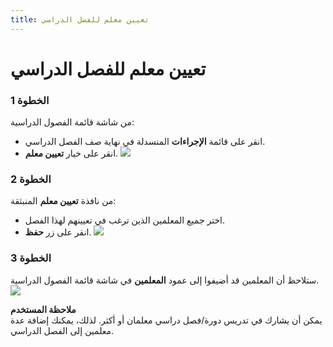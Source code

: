 ---
title: تعيين معلم للفصل الدراسي
---


# تعيين معلم للفصل الدراسي

### الخطوة 1

من شاشة قائمة الفصول الدراسية:
- انقر على قائمة **الإجراءات** المنسدلة في نهاية صف الفصل الدراسي.
- انقر على خيار **تعيين معلم**.
![](/img/ulearning/teacher/class13.png)

### الخطوة 2

من نافذة **تعيين معلم** المنبثقة:
- اختر جميع المعلمين الذين ترغب في تعيينهم لهذا الفصل.
- انقر على زر **حفظ**.
![](/img/ulearning/teacher/class14.png)

### الخطوة 3

ستلاحظ أن المعلمين قد أضيفوا إلى عمود **المعلمين** في شاشة قائمة الفصول الدراسية.
![](/img/ulearning/teacher/class15.png)

**ملاحظة المستخدم**  
يمكن أن يشارك في تدريس دورة/فصل دراسي معلمان أو أكثر. لذلك، يمكنك إضافة عدة معلمين إلى الفصل الدراسي.
